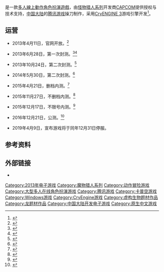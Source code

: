 {{NoteTA
|G1=Games
}}
{{更新|time=2015-12-22}}
{{other uses|怪物猎人Online (消歧义)}}
{{Infobox VG
| title      = 怪物猎人Online
| image      = [[File:MHO_Logo.jpg|275px]]
| caption    =
| japanese   =
| english    = Monster Hunter Online
| original   =
| genre      = [[動作角色扮演遊戲|動作角色扮演]]
| language   =
| platform   = [[Microsoft_Windows|Microsoft Windows]]
| developer  = [[腾讯|腾讯]]、[[CAPCOM|CAPCOM]]<ref>{{Cite web |url=http://www.famitsu.com/news/201308/05037428.html |title=カプコンの描くオンラインゲームの未来像【小野義徳氏＆杉浦一徳氏インタビュー・完全版】 |accessdate=2013-09-03 |publisher=[[Fami通|Fami通]] |date=2013-08-05 |quote={{lang|ja|もちろん、まがいものなどではなく、カプコンと中国のテンセントの共同開発による、『モンスターハンター』ブランドで展開するオンラインゲームです。}}（中文翻译：当然，这是真的，CAPCOM正和中国腾讯公司共同开发一款被称作“怪物猎人”系列的游戏。） |language=ja |archive-date=2019-10-28 |archive-url=https://web.archive.org/web/20191028214802/https://www.famitsu.com/news/201308/05037428.html |dead-url=no }}</ref>
| publisher  = [[腾讯|腾讯]]
| producer   =
| director   =
| designer   =
| writer     =
| programmer =
| composer   =
| artist     =
| license    =
| series     = [[魔物獵人系列|魔物獵人系列]]
| engine     = [[CryENGINE_3|CryENGINE 3]]
| modes      = [[大型多人線上遊戲|大型多人線上遊戲]]
| released   = 2013年12月21日（公测）
| shutdown   = 2019年12月31日
| ratings    = 
| media      = 
| onlinegame = 1
}}
{{Vgname|怪物猎人Online|en=Monster Hunter Online|2=簡稱“'''MHO'''”或“'''MHOL'''”}}是一款[[大型多人線上遊戲|多人線上]][[動作角色扮演遊戲|動作角色扮演遊戲]]，由[[怪物猎人系列|怪物猎人系列]]开发商[[CAPCOM|CAPCOM]]提供授权与技术支持，[[中国大陆|中国大陆]]的[[腾讯游戏|腾讯游戏]]操刀制作，采用[[CryENGINE_3|CryENGINE 3]]游戏引擎开发<ref>{{cite web|url=https://www.gamebase.com.tw/news/news_content.php?sno=95816358|title=騰訊與 CAPCOM 合作發表以 CryEngine 3 打造《魔物獵人 Online》|accessdate=2013-06-28|work=游戏基地|date=2013-04-18|language=zh-hant|archive-date=2013-05-04|archive-url=https://web.archive.org/web/20130504032549/http://www.gamebase.com.tw/news/news_content.php?sno=95816358|dead-url=no}}</ref>。

==运营==

*2013年4月11日，官网开放。<ref>{{Cite web |url = http://mho.qq.com/webplat/info/news_version3/5499/5500/5501/5503/m4028/201304/199884.shtml |title = 《怪物猎人OL》官网开启公告 |author = 怪物猎人Online运营团队 |date = 2013-04-11 |publisher = 腾讯游戏 |language = 中文 |accessdate = 2017-04-22 |archive-url = https://web.archive.org/web/20170422130653/http://mho.qq.com/webplat/info/news_version3/5499/5500/5501/5503/m4028/201304/199884.shtml |archive-date = 2017-04-22 |dead-url = yes }}</ref>

*2013年6月28日，第一次封测。<ref>{{Cite web |url = http://mho.qq.com/webplat/info/news_version3/5499/5500/5501/5502/m4028/201306/210021.shtml |title = 验证核心动作体验《怪物猎人OL》6月28日首测 |author = 怪物猎人Online运营团队 |date = 2013-06-06 |publisher = 腾讯游戏 |language = 中文 |accessdate = 2017-04-22 |archive-url = https://web.archive.org/web/20170422134510/http://mho.qq.com/webplat/info/news_version3/5499/5500/5501/5502/m4028/201306/210021.shtml |archive-date = 2017-04-22 |dead-url = yes }}</ref><ref name=1stcbt>{{cite web|url=http://mho.qq.com/webplat/info/news_version3/5499/5500/5501/5503/m4028/201306/213027.shtml|title=《怪物猎人OL》告封测玩家书|accessdate=2013-06-28|work=腾讯《怪物猎人OL》官网|date=2013-06-24|language=zh-cn|archive-url=https://web.archive.org/web/20130705032410/http://mho.qq.com/webplat/info/news_version3/5499/5500/5501/5503/m4028/201306/213027.shtml|archive-date=2013-07-05|dead-url=yes}}</ref>

*2013年10月24日，第二次封测。<ref>{{Cite web |url = http://mho.qq.com/webplat/info/news_version3/5499/5500/5743/5744/m4101/201310/231327.shtml |title = 《怪物猎人OL》掠食封测10月24日开启 |author = 怪物猎人Online运营团队 |date = 2013-10-24 |publisher = 腾讯游戏 |language = 中文 |accessdate = 2017-04-22 |archive-url = https://web.archive.org/web/20170422212211/http://mho.qq.com/webplat/info/news_version3/5499/5500/5743/5744/m4101/201310/231327.shtml |archive-date = 2017-04-22 |dead-url = yes }}</ref>

*2014年5月30日，第二次封测。<ref>{{Cite web |url = http://mho.qq.com/webplat/info/news_version3/5499/5500/5501/5503/m4028/201405/263654.shtml |title = 《怪物猎人OL》极限封测正式开启！ |author = 怪物猎人Online运营团队 |date = 2014-05-30 |publisher = 腾讯游戏 |language = 中文 |accessdate = 2017-04-22 |archive-url = https://web.archive.org/web/20170422131719/http://mho.qq.com/webplat/info/news_version3/5499/5500/5501/5503/m4028/201405/263654.shtml |archive-date = 2017-04-22 |dead-url = yes }}</ref>

*2015年4月21日，删档内测。<ref>{{Cite web |url = http://mho.qq.com/webplat/info/news_version3/5499/5500/5501/5502/m4028/201504/315927.shtml |title = 《怪物猎人OL》觉醒内测 告全体猎人玩家书 |author = 怪物猎人Online运营团队 |date = 2015-04-20 |publisher = 腾讯游戏 |language = 中文 |accessdate = 2017-04-22 |archive-url = https://web.archive.org/web/20170422133745/http://mho.qq.com/webplat/info/news_version3/5499/5500/5501/5502/m4028/201504/315927.shtml |archive-date = 2017-04-22 |dead-url = yes }}</ref>

*2015年11月27日，不删档内测。<ref>{{Cite web |url = http://mho.qq.com/webplat/info/news_version3/5499/5500/5501/5502/m4028/201511/399257.shtml |title = 狩魂燃烧 不删档测试11月27日开启 |author = 怪物猎人Online运营团队 |date = 2015-11-14 |publisher = 腾讯游戏 |language = 中文 |accessdate = 2017-04-22 |archive-url = https://web.archive.org/web/20170422132322/http://mho.qq.com/webplat/info/news_version3/5499/5500/5501/5502/m4028/201511/399257.shtml |archive-date = 2017-04-22 |dead-url = yes }}</ref>

*2015年12月17日，不限号内测。<ref>{{Cite web |url = http://mho.qq.com/webplat/info/news_version3/5499/5500/5501/5502/m4028/201512/414017.shtml |title = 不限号测试 告全体猎人玩家书 |author = 怪物猎人Online运营团队 |date = 2015-12-17 |publisher = 腾讯游戏 |language = 中文 |accessdate = 2017-04-22 |archive-url = https://web.archive.org/web/20170422140535/http://mho.qq.com/webplat/info/news_version3/5499/5500/5501/5502/m4028/201512/414017.shtml |archive-date = 2017-04-22 |dead-url = yes }}</ref>

*2016年12月21日，公测。<ref>{{Cite web |url = http://mho.qq.com/webplat/info/news_version3/5499/5500/5501/5503/m4028/201612/535858.shtml |title = 《怪物猎人OL》迎公测 12月21日新服开启 |author = 怪物猎人Online运营团队 |date = 2016-12-16 |publisher = 腾讯游戏 |language = 中文 |accessdate = 2017-04-22 |archive-url = https://web.archive.org/web/20170422133242/http://mho.qq.com/webplat/info/news_version3/5499/5500/5501/5503/m4028/201612/535858.shtml |archive-date = 2017-04-22 |dead-url = yes }}</ref>

*2019年4月9日，宣布游戏将于同年12月31日停服。

== 参考资料 ==
{{reflist|30em}}

== 外部链接 ==
* {{zh-cn}}{{Official|http://mho.qq.com}}

{{魔物獵人系列}}
{{腾讯游戏}}

{{DEFAULTSORT:Monster Hunter Online}}
[[Category:2013年电子游戏|Category:2013年电子游戏]]
[[Category:魔物猎人系列|Category:魔物猎人系列]]
[[Category:动作冒险游戏|Category:动作冒险游戏]]
[[Category:大型多人在线角色扮演游戏|Category:大型多人在线角色扮演游戏]]
[[Category:腾讯游戏|Category:腾讯游戏]]
[[Category:卡普空游戏|Category:卡普空游戏]]
[[Category:Windows游戏|Category:Windows游戏]]
[[Category:CryEngine游戏|Category:CryEngine游戏]]
[[Category:虚构生物题材作品|Category:虚构生物题材作品]]
[[Category:龙题材作品|Category:龙题材作品]]
[[Category:中国大陆开发电子游戏|Category:中国大陆开发电子游戏]]
[[Category:原生中文游戏|Category:原生中文游戏]]